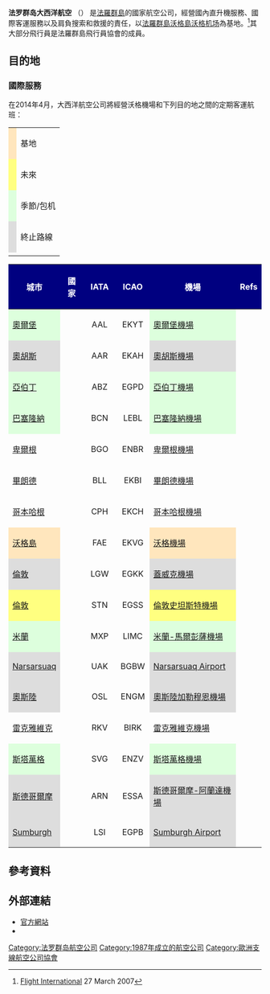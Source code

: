 {{Infobox airline
| airline= 法罗群岛大西洋航空 <br/> Atlantic Airways
| image=Airbus A319-115 Atlantic Airways OY-RCG.jpg
| image_size=
| fleet_size=5
| destinations=9
| IATA=RC
| ICAO=FLI
| callsign=FAROELINE
| parent=
| founded=1987年
| headquarters= {{FRO}}[[瑟沃格|瑟沃格]]
| key_people= Magni Arge/Joergen Holme [[Chief_executive_officer|(CEO)]]
| hubs={{FRO}}[[沃格机场|沃格机场]]
| frequent_flyer= [[EuroBonus|EuroBonus]]
| lounge=
| alliance=
| website= {{URL|http://www.atlantic.fo}}
}}
'''法罗群岛大西洋航空''' （{{OMX|ICE50681|FO-AIR}}） 是[[法羅群島|法羅群島]]的國家航空公司，經營國內直升機服務、國際客運服務以及肩負搜索和救援的責任，以[[法羅群島|法羅群島]][[沃格島|沃格島]][[沃格机场|沃格机场]]為基地。<ref name="FI">[[Flight_International|Flight International]] 27 March 2007</ref>其大部分飛行員是法羅群島飛行員協會的成員。

==目的地==

===國際服務===
在2014年4月，大西洋航空公司將經營沃格機場和下列目的地之間的定期客運航班：
{| class="wikitable"
|-
|style="background-color: #FFE6BD"|
|基地
|-
|style="background-color:#FFFF80"|
|未來
|-
|style="background-color:#DDFFDD"|
| 季節/包机
|-
|style="background-color:#DDDDDD"|
|終止路線
|-
|}
{|class="sortable wikitable toccolours"
|-
!style="background:#000080;color: white"|城市
!style="background:#000080;color: white"|國家
!style="background:#000080; color:white; width:50px;"|IATA
!style="background:#000080; color:white; width:50px;"|ICAO
!style="background:#000080;color: white"|機場
!style="background:#000080;color: white" class="unsortable"|Refs
|-
|style="background-color:#DDFFDD"|[[奧爾堡|奧爾堡]]||{{flag|Denmark}}||align=center|AAL||align=center|EKYT||style="background-color:#DDFFDD"|[[奧爾堡機場|奧爾堡機場]]||
|-
|style="background-color:#DDDDDD"|[[奧胡斯|奧胡斯]]||{{flag|Denmark}}||align=center|AAR||align=center|EKAH||style="background-color:#DDDDDD"|[[奧胡斯機場|奧胡斯機場]]||
|-
|style="background-color:#DDFFDD"|[[亞伯丁|亞伯丁]]||{{flag|United Kingdom}}||align=center|ABZ||align=center|EGPD||style="background-color:#DDFFDD"|[[亞伯丁機場|亞伯丁機場]]||
|-
|style="background-color:#DDFFDD"|[[巴塞隆納|巴塞隆納]]||{{flag|Spain}}||align=center|BCN||align=center|LEBL||style="background-color:#DDFFDD"|[[巴塞隆納機場|巴塞隆納機場]]||
|-
|[[卑爾根|卑爾根]]||{{flag|Norway}}||align=center|BGO||align=center|ENBR||[[卑爾根機場|卑爾根機場]]||
|-
|[[畢朗德|畢朗德]]||{{flag|Denmark}}||align=center|BLL||align=center|EKBI||[[畢朗德機場|畢朗德機場]]||
|-
|[[哥本哈根|哥本哈根]]||{{flag|Denmark}}||align=center|CPH||align=center|EKCH||[[哥本哈根機場|哥本哈根機場]]||
|-
|style="background-color:#FFE6BD"|[[沃格島|沃格島]]||{{flag|Faroe Islands}}||align=center|FAE||align=center|EKVG||style="background-color:#FFE6BD"|[[沃格機場|沃格機場]]||
|-
|style="background-color:#DDDDDD"|[[倫敦|倫敦]]||{{flag|United Kingdom}}||align=center|LGW||align=center|EGKK||style="background-color:#DDDDDD"|[[蓋威克機場|蓋威克機場]]||
|-
|style="background-color:#FFFF80"|[[倫敦|倫敦]]||{{flag|United Kingdom}}||align=center|STN||align=center|EGSS||style="background-color:#FFFF80"|[[倫敦史坦斯特機場|倫敦史坦斯特機場]]||
|-
|style="background-color:#DDFFDD"|[[米蘭|米蘭]]||{{flag|Italy}}||align=center|MXP||align=center|LIMC||style="background-color:#DDFFDD"|[[米蘭-馬爾彭薩機場|米蘭-馬爾彭薩機場]]||
|-
|style="background-color:#DDDDDD"|[[Narsarsuaq|Narsarsuaq]]||{{flag|Greenland}}||align=center|UAK||align=center|BGBW||style="background-color:#DDDDDD"|[[Narsarsuaq_Airport|Narsarsuaq Airport]]||
|-
|style="background-color:#DDDDDD"|[[奧斯陸|奧斯陸]]||{{flag|Norway}}||align=center|OSL||align=center|ENGM||style="background-color:#DDDDDD"|[[奧斯陸加勒穆恩機場|奧斯陸加勒穆恩機場]]||
|-
|[[雷克雅維克|雷克雅維克]]||{{flag|Iceland}}||align=center|RKV||align=center|BIRK||[[雷克雅維克機場|雷克雅維克機場]]||
|-
|style="background-color:#DDFFDD"|[[斯塔萬格|斯塔萬格]]||{{flag|Norway}}||align=center|SVG||align=center|ENZV||style="background-color:#DDFFDD"|[[斯塔萬格機場|斯塔萬格機場]]||
|-
|style="background-color:#DDDDDD"|[[斯德哥爾摩|斯德哥爾摩]]||{{flag|Sweden}}||align=center|ARN||align=center|ESSA||style="background-color:#DDDDDD"|[[斯德哥爾摩-阿蘭達機場|斯德哥爾摩-阿蘭達機場]]||
|-
|style="background-color:#DDDDDD"|[[Sumburgh_Head|Sumburgh]]||{{flag|United Kingdom}}||align=center|LSI||align=center|EGPB||style="background-color:#DDDDDD"|[[Sumburgh_Airport|Sumburgh Airport]]||
|}

==參考資料==
{{Reflist}}

==外部連結==
{{Commons category|Atlantic Airways}}
*[https://web.archive.org/web/20050413081106/http://www.atlantic.fo/ 官方網站]
*{{citenews |title=Faroe Island-based Atlantic Airways has excelled in mastering unaccommodating operational challenges |publisher=Centre for Aviation |date={{date|2012-9-28}} |url=http://centreforaviation.com/analysis/faroe-island-based-atlantic-airways-has-excelled-in-mastering-unaccommodating-operational-challenges-83953 |archiveurl=https://www.webcitation.org/6EWUGzU29?url=http://centreforaviation.com/analysis/faroe-island-based-atlantic-airways-has-excelled-in-mastering-unaccommodating-operational-challenges-83953 |archivedate=2013-02-18 |deadurl=yes |accessdate=2014-04-22 }}

[[Category:法罗群岛航空公司|Category:法罗群岛航空公司]]
[[Category:1987年成立的航空公司|Category:1987年成立的航空公司]]
[[Category:歐洲支線航空公司協會|Category:歐洲支線航空公司協會]]